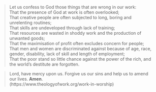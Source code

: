 > Let us confess to God those things that are wrong in our work:\
> That the presence of God at work is often overlooked;\
> That creative people are often subjected to long, boring and unrelenting routines;\
> That skills are undeveloped through lack of training;\
> That resources are wasted in shoddy work and the production of unwanted goods;\
> That the maximisation of profit often excludes concern for people;\
> That men and women are discriminated against because of age, race, gender, disability, lack of skill and length of employment;\
> That the poor stand so little chance against the power of the rich, and the world's destitute are forgotten.

> Lord, have mercy upon us. Forgive us our sins and help us to amend our lives. **Amen**.\
> (https://www.theologyofwork.org/work-in-worship)
